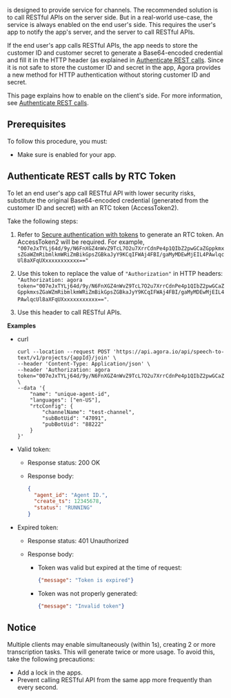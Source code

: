 
<Vpd k="NAME"/> is designed to provide service for channels. The recommended solution is to call RESTful APIs on the server side. But in a real-world use-case, the service is always enabled on the end user's side. This requires the user's app to notify the app's server, and the server to call RESTful APIs.

If the end user's app calls RESTful APIs, the app needs to store the customer ID and customer secret to generate a Base64-encoded credential and fill it in the HTTP header (as explained in [Authenticate REST calls](../reference/restful-authentication). Since it is not safe to store the customer ID and secret in the app, Agora provides a new method for HTTP authentication without storing customer ID and secret.

This page explains how to enable <Vpd k="NAME"/> on the client's side. For more information, see [Authenticate REST calls](../reference/restful-authentication).

## Prerequisites

To follow this procedure, you must:

<Prerequisites />

- Make sure <Vpd k="NAME"/> is enabled for your app.

## Authenticate REST calls by RTC Token

To let an end user's app call RESTful API with lower security risks, substitute the original Base64-encoded credential (generated from the customer ID and secret) with an RTC token (AccessToken2).

Take the following steps:

1. Refer to [Secure authentication with tokens](/realtime-communication/token-authentication/authentication-workflow) to generate an RTC token.
An AccessToken2 will be required. For example, `"007eJxTYLj64d/9y/N6FnXGZ4nWvZ9TcL7O2u7XrrCdnPe4p1QIbZ2pwGCaZGppkmxsZGaWZmRibmlkmWRiZmBikGpsZGBkaJyY9KCqIFWAj4FBI/gaMyMDEwMjEIL4PAwlqcUl8aXFqUXxxxxxxxxxxx=="`

1. Use this token to replace the value of `"Authorization"` in HTTP headers: `"Authorization: agora token="007eJxTYLj64d/9y/N6FnXGZ4nWvZ9TcL7O2u7XrrCdnPe4p1QIbZ2pwGCaZGppkmxsZGaWZmRibmlkmWRiZmBikGpsZGBkaJyY9KCqIFWAj4FBI/gaMyMDEwMjEIL4PAwlqcUl8aXFqUXxxxxxxxxxxx=="`.

1. Use this header to call RESTful APIs.

**Examples**

- curl

    ```shell
    curl --location --request POST 'https://api.agora.io/api/speech-to-text/v1/projects/{appId}/join' \
    --header 'Content-Type: Application/json' \
    --header 'Authorization: agora token="007eJxTYLj64d/9y/N6FnXGZ4nWvZ9TcL7O2u7XrrCdnPe4p1QIbZ2pwGCaZGppkmxsZGaWZmRibmlkmWRiZmBikGpsZGBkaJyY9KCqIFWAj4FBI/gaMyMDEwMjEIL4PAwlqcUl8aXFqUXxxxxxxxxxxx=="' \
    --data '{
        "name": "unique-agent-id",
        "languages": ["en-US"],
        "rtcConfig": {
            "channelName": "test-channel",
            "subBotUid": "47091",
            "pubBotUid": "88222"
        }
    }'  
    ```

- Valid token:

    - Response status: 200 OK
    - Response body:

        ```json
        {
          "agent_id": "Agent ID.",
          "create_ts": 12345678,
          "status": "RUNNING"
        }
        ```

- Expired token:

    - Response status: 401 Unauthorized
    - Response body:

        - Token was valid but expired at the time of request:

            ```json
            {"message": "Token is expired"}
            ```

         - Token was not properly generated:

            ```json
            {"message": "Invalid token"}
            ```

## Notice

Multiple clients may enable <Vpd k="NAME"/> simultaneously (within 1s), creating 2 or more transcription tasks. This will generate twice or more usage. To avoid this, take the following precautions:

- Add a lock in the apps.
- Prevent calling RESTful API from the same app more frequently than every second.
